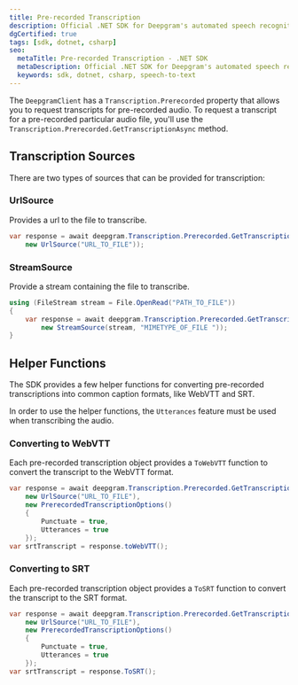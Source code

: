 ---
title: Pre-recorded Transcription
description: Official .NET SDK for Deepgram's automated speech recognition APIs.
dgCertified: true
tags: [sdk, dotnet, csharp]
seo:
  metaTitle: Pre-recorded Transcription - .NET SDK
  metaDescription: Official .NET SDK for Deepgram's automated speech recognition APIs.
  keywords: sdk, dotnet, csharp, speech-to-text
---

The `DeepgramClient` has a `Transcription.Prerecorded` property that allows you
to request transcripts for pre-recorded audio. To request a transcript for a
pre-recorded particular audio file, you'll use the
`Transcription.Prerecorded.GetTranscriptionAsync` method.

## Transcription Sources

There are two types of sources that can be provided for transcription:

### UrlSource

Provides a url to the file to transcribe.

```csharp
var response = await deepgram.Transcription.Prerecorded.GetTranscriptionAsync(
    new UrlSource("URL_TO_FILE"));
```

### StreamSource

Provide a stream containing the file to transcribe.

```csharp
using (FileStream stream = File.OpenRead("PATH_TO_FILE"))
{
    var response = await deepgram.Transcription.Prerecorded.GetTranscriptionAsync(
        new StreamSource(stream, "MIMETYPE_OF_FILE "));
}
```

## Helper Functions

The SDK provides a few helper functions for converting pre-recorded
transcriptions into common caption formats, like WebVTT and SRT.

<panel type="info" title="Utterances are Required for Helper Functions">

In order to use the helper functions, the `Utterances` feature must be used when
transcribing the audio.

</panel>

### Converting to WebVTT

Each pre-recorded transcription object provides a `ToWebVTT` function to convert
the transcript to the WebVTT format.

```csharp
var response = await deepgram.Transcription.Prerecorded.GetTranscriptionAsync(
    new UrlSource("URL_TO_FILE"),
    new PrerecordedTranscriptionOptions()
    {
        Punctuate = true,
        Utterances = true
    });
var srtTranscript = response.toWebVTT();
```

### Converting to SRT

Each pre-recorded transcription object provides a `ToSRT` function to convert
the transcript to the SRT format.

```csharp
var response = await deepgram.Transcription.Prerecorded.GetTranscriptionAsync(
    new UrlSource("URL_TO_FILE"),
    new PrerecordedTranscriptionOptions()
    {
        Punctuate = true,
        Utterances = true
    });
var srtTranscript = response.ToSRT();
```
